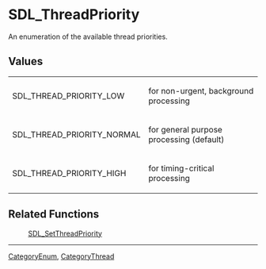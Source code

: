 
= SDL_ThreadPriority =
An enumeration of the available thread priorities.


== Values ==
<!-- #The following content is included on <code>SDL_SetThreadPriority</code>.  Any changes between these comments will be reflected there as well.  Please use caution when editing.  Start Include here. -->
{|
|SDL_THREAD_PRIORITY_LOW
|for non-urgent, background processing
|-
|SDL_THREAD_PRIORITY_NORMAL
|for general purpose processing (default)
|-
|SDL_THREAD_PRIORITY_HIGH
|for timing-critical processing
|}
<!-- #End Include here. -->
== Related Functions ==
:[[SDL_SetThreadPriority]]

----
[[CategoryEnum]], [[CategoryThread]]
